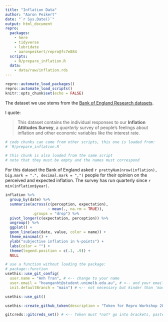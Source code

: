 ```yaml
---
title: "Inflation Data"
author: "Aaron Peikert"
date: "`r Sys.Date()`"
output: html_document
repro:
  packages:
    - here
    - tidyverse
    - lubridate
    - aaronpeikert/repro@fc7e884
  scripts:
    - R/prepare_inflation.R
  data:
    - data/raw/inflation.rds
---
```


```r
repro::automate_load_packages()
repro::automate_load_scripts()
knitr::opts_chunk$set(echo = FALSE)
```

The dataset we use stems from the [Bank of England Research datasets](https://www.bankofengland.co.uk/statistics/research-datasets).

I quote:

> This dataset contains the individual responses to our **Inflation Attitudes Survey**, a *quarterly* survey of people's feelings about inflation and other economic variables like the interest rate.

```r
# code chunks can come from other scripts, this one is loaded from:
# `R/prepare_inflation.R`
```

```r
# this chunk is also loaded from the same script
# note that they must be empty and the names must correspond
```

For this dataset the Bank of England asked `r prettyNum(nrow(inflation), big.mark = ".", decimal.mark = ",")` people for their opinion on the perceived and expected inflation. The survey has run quarterly since `r min(inflation$year)`.

```r
inflation %>% 
  group_by(date) %>% 
  summarise(across(c(perception, expectation),
                   ~ mean(., na.rm = TRUE)),
            .groups = "drop") %>% 
  pivot_longer(c(expectation, perception)) %>% 
  ungroup() %>% 
  ggplot() +
  geom_line(aes(date, value, color = name)) +
  theme_minimal() +
  ylab("subjective inflation in %-points") +
  labs(color = "") +
  theme(legend.position = c(.1, .9)) +
  NULL
```

```r
# use a function without loading the package:
# package::function
usethis::use_git_config(
  user.name = "Anh Tran", # <-- change to your name
  user.email = "hoanganht@student.unimelb.edu.au", # <-- and your email
  init.defaultBranch = "main") # <-- not necessary but kinder than 'master'
```

```r
usethis::use_git()
```

```r
usethis::create_github_token(description = "Token for Repro Workshop 2023 Test")
```
```r
gitcreds::gitcreds_set() # <-- Token must *not* go into brackets, paste when asked
```

